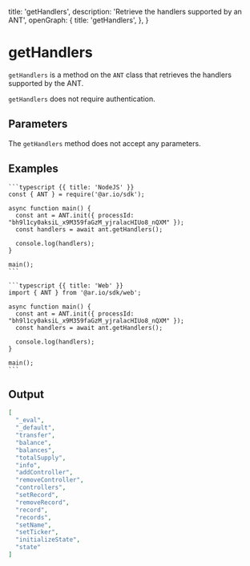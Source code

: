 
  title: 'getHandlers',
  description: 'Retrieve the handlers supported by an ANT',
  openGraph: {
    title: 'getHandlers',
  },
}

<HeroPattern />

# getHandlers

`getHandlers` is a method on the `ANT` class that retrieves the handlers supported by the ANT.

`getHandlers` does not require authentication.

## Parameters

The `getHandlers` method does not accept any parameters.

## Examples

<CodeGroup title="getHandlers">

    ```typescript {{ title: 'NodeJS' }}
    const { ANT } = require('@ar.io/sdk');

    async function main() {
      const ant = ANT.init({ processId: "bh9l1cy0aksiL_x9M359faGzM_yjralacHIUo8_nQXM" });
      const handlers = await ant.getHandlers();

      console.log(handlers);
    }

    main();
    ```

    ```typescript {{ title: 'Web' }}
    import { ANT } from '@ar.io/sdk/web';

    async function main() {
      const ant = ANT.init({ processId: "bh9l1cy0aksiL_x9M359faGzM_yjralacHIUo8_nQXM" });
      const handlers = await ant.getHandlers();

      console.log(handlers);
    }

    main();
    ```

</CodeGroup>

## Output

```json
[
  "_eval",
  "_default",
  "transfer",
  "balance",
  "balances",
  "totalSupply",
  "info",
  "addController",
  "removeController",
  "controllers",
  "setRecord",
  "removeRecord",
  "record",
  "records",
  "setName",
  "setTicker",
  "initializeState",
  "state"
]
```